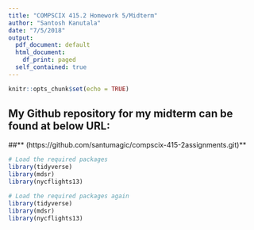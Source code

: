 ```yaml
---
title: "COMPSCIX 415.2 Homework 5/Midterm"
author: "Santosh Kanutala"
date: "7/5/2018"
output:
  pdf_document: default
  html_document: 
    df_print: paged
  self_contained: true
---
```


```r
knitr::opts_chunk$set(echo = TRUE)
```

## **My Github repository for my midterm can be found at below URL:**    
##** (https://github.com/santumagic/compscix-415-2assignments.git)**

```r
# Load the required packages
library(tidyverse)
library(mdsr)
library(nycflights13)
```

```r
# Load the required packages again
library(tidyverse)
library(mdsr)
library(nycflights13)

```






